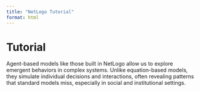 ```yaml
---
title: "NetLogo Tutorial"
format: html
---
```


# Tutorial

Agent-based models like those built in NetLogo allow us to explore emergent behaviors in complex systems. Unlike equation-based models, they simulate individual decisions and interactions, often revealing patterns that standard models miss, especially in social and institutional settings.
